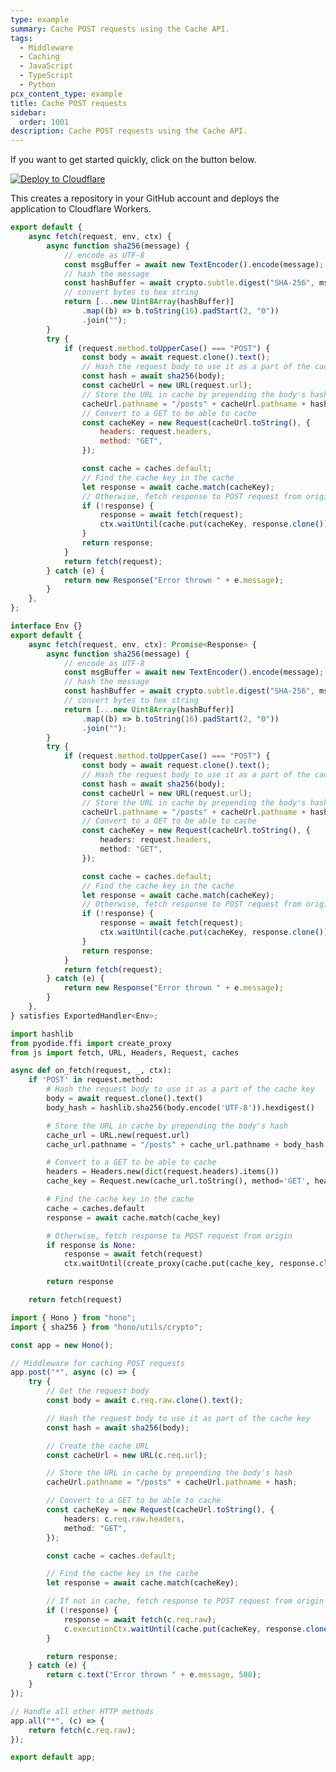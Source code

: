 ```yaml
---
type: example
summary: Cache POST requests using the Cache API.
tags:
  - Middleware
  - Caching
  - JavaScript
  - TypeScript
  - Python
pcx_content_type: example
title: Cache POST requests
sidebar:
  order: 1001
description: Cache POST requests using the Cache API.
---
```


If you want to get started quickly, click on the button below.

[![Deploy to Cloudflare](https://deploy.workers.cloudflare.com/button)](https://deploy.workers.cloudflare.com/?url=https://github.com/cloudflare/docs-examples/tree/main/workers/cache-post-request)

This creates a repository in your GitHub account and deploys the application to Cloudflare Workers.


<Tabs syncKey="workersExamples"> <TabItem label="JavaScript" icon="seti:javascript">

```js
export default {
	async fetch(request, env, ctx) {
		async function sha256(message) {
			// encode as UTF-8
			const msgBuffer = await new TextEncoder().encode(message);
			// hash the message
			const hashBuffer = await crypto.subtle.digest("SHA-256", msgBuffer);
			// convert bytes to hex string
			return [...new Uint8Array(hashBuffer)]
				.map((b) => b.toString(16).padStart(2, "0"))
				.join("");
		}
		try {
			if (request.method.toUpperCase() === "POST") {
				const body = await request.clone().text();
				// Hash the request body to use it as a part of the cache key
				const hash = await sha256(body);
				const cacheUrl = new URL(request.url);
				// Store the URL in cache by prepending the body's hash
				cacheUrl.pathname = "/posts" + cacheUrl.pathname + hash;
				// Convert to a GET to be able to cache
				const cacheKey = new Request(cacheUrl.toString(), {
					headers: request.headers,
					method: "GET",
				});

				const cache = caches.default;
				// Find the cache key in the cache
				let response = await cache.match(cacheKey);
				// Otherwise, fetch response to POST request from origin
				if (!response) {
					response = await fetch(request);
					ctx.waitUntil(cache.put(cacheKey, response.clone()));
				}
				return response;
			}
			return fetch(request);
		} catch (e) {
			return new Response("Error thrown " + e.message);
		}
	},
};
```

</TabItem> <TabItem label="TypeScript" icon="seti:typescript">

```ts
interface Env {}
export default {
	async fetch(request, env, ctx): Promise<Response> {
		async function sha256(message) {
			// encode as UTF-8
			const msgBuffer = await new TextEncoder().encode(message);
			// hash the message
			const hashBuffer = await crypto.subtle.digest("SHA-256", msgBuffer);
			// convert bytes to hex string
			return [...new Uint8Array(hashBuffer)]
				.map((b) => b.toString(16).padStart(2, "0"))
				.join("");
		}
		try {
			if (request.method.toUpperCase() === "POST") {
				const body = await request.clone().text();
				// Hash the request body to use it as a part of the cache key
				const hash = await sha256(body);
				const cacheUrl = new URL(request.url);
				// Store the URL in cache by prepending the body's hash
				cacheUrl.pathname = "/posts" + cacheUrl.pathname + hash;
				// Convert to a GET to be able to cache
				const cacheKey = new Request(cacheUrl.toString(), {
					headers: request.headers,
					method: "GET",
				});

				const cache = caches.default;
				// Find the cache key in the cache
				let response = await cache.match(cacheKey);
				// Otherwise, fetch response to POST request from origin
				if (!response) {
					response = await fetch(request);
					ctx.waitUntil(cache.put(cacheKey, response.clone()));
				}
				return response;
			}
			return fetch(request);
		} catch (e) {
			return new Response("Error thrown " + e.message);
		}
	},
} satisfies ExportedHandler<Env>;
```

</TabItem> <TabItem label="Python" icon="seti:python">

```py
import hashlib
from pyodide.ffi import create_proxy
from js import fetch, URL, Headers, Request, caches

async def on_fetch(request, _, ctx):
    if 'POST' in request.method:
        # Hash the request body to use it as a part of the cache key
        body = await request.clone().text()
        body_hash = hashlib.sha256(body.encode('UTF-8')).hexdigest()

        # Store the URL in cache by prepending the body's hash
        cache_url = URL.new(request.url)
        cache_url.pathname = "/posts" + cache_url.pathname + body_hash

        # Convert to a GET to be able to cache
        headers = Headers.new(dict(request.headers).items())
        cache_key = Request.new(cache_url.toString(), method='GET', headers=headers)

        # Find the cache key in the cache
        cache = caches.default
        response = await cache.match(cache_key)

        # Otherwise, fetch response to POST request from origin
        if response is None:
            response = await fetch(request)
            ctx.waitUntil(create_proxy(cache.put(cache_key, response.clone())))

        return response

    return fetch(request)
```

</TabItem> <TabItem label="Hono" icon="seti:typescript">

```ts
import { Hono } from "hono";
import { sha256 } from "hono/utils/crypto";

const app = new Hono();

// Middleware for caching POST requests
app.post("*", async (c) => {
	try {
		// Get the request body
		const body = await c.req.raw.clone().text();

		// Hash the request body to use it as part of the cache key
		const hash = await sha256(body);

		// Create the cache URL
		const cacheUrl = new URL(c.req.url);

		// Store the URL in cache by prepending the body's hash
		cacheUrl.pathname = "/posts" + cacheUrl.pathname + hash;

		// Convert to a GET to be able to cache
		const cacheKey = new Request(cacheUrl.toString(), {
			headers: c.req.raw.headers,
			method: "GET",
		});

		const cache = caches.default;

		// Find the cache key in the cache
		let response = await cache.match(cacheKey);

		// If not in cache, fetch response to POST request from origin
		if (!response) {
			response = await fetch(c.req.raw);
			c.executionCtx.waitUntil(cache.put(cacheKey, response.clone()));
		}

		return response;
	} catch (e) {
		return c.text("Error thrown " + e.message, 500);
	}
});

// Handle all other HTTP methods
app.all("*", (c) => {
	return fetch(c.req.raw);
});

export default app;
```

</TabItem> </Tabs>
